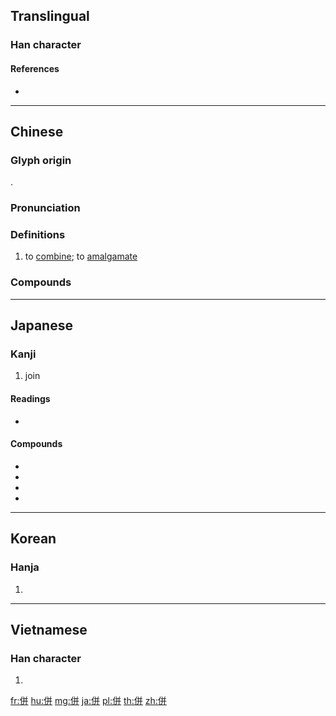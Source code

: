 {{also|倂|并}}
==Translingual==

===Han character===
{{Han char|rn=9|rad=人|as=06|sn=8|four=28241|canj=OTT|ids=⿰亻并}}

====References====
* {{Han ref|kx=0100.220|dkj=00561|dj=0212.170|hdz=10153.030|uh=4F75|ud=20341|bh=A8D6|bd=43222}}

----

==Chinese==
{{zh-forms|s=并}}

===Glyph origin===
{{Han etym}}
{{Han compound|人|并|c1=s|c2=p|ls=psc|t1=man}}.

===Pronunciation===
{{zh-pron
|m=bìng
|c=bing3,ping3
|mc=y
|oc=y
|cat=v
}}

===Definitions===
{{zh-hanzi}}

# to [[combine]]; to [[amalgamate]]

===Compounds===
{{zh-der|併除|併疊|兼併|併兼|併力|一併|合併症|併入|併立|併攏|併骨|吞併|併當|忙併|併購|併案|併發症|併科|併贓治罪|併火|併贓拿賊|併肩子|併吞|催併|合併|併名|併發|相併|數罪併罰|撤併|打併|歸併|火併|裁併|連三併四|齊心併力|逼併}}

----

==Japanese==

===Kanji===
{{ja-kanji|grade=c|rs=人06}}

# join

====Readings====
* {{ja-readings|on=[[へい]] (hei)|kun=[[あわせる]] (awaseru), [[ならぶ]] (narabu), [[しかし]] (shikashi)}}

====Compounds====
* {{ja-r|併記|へいき}}
* {{ja-r|併合|へいごう}}
* {{ja-r|併称|へいしょう}}
* {{ja-r|併呑|へいどん}}

----

==Korean==

===Hanja===
{{ko-hanja|hangeul=병|rv=byeong|mr=pyŏng}}

# {{defn|lang=ko|sort=人06}}

----

==Vietnamese==

===Han character===
{{vi-hantu|[[tính]]|rs=人06}}

# {{defn|lang=vi|sort=人06}}

[[fr:併]]
[[hu:併]]
[[mg:併]]
[[ja:併]]
[[pl:併]]
[[th:併]]
[[zh:併]]